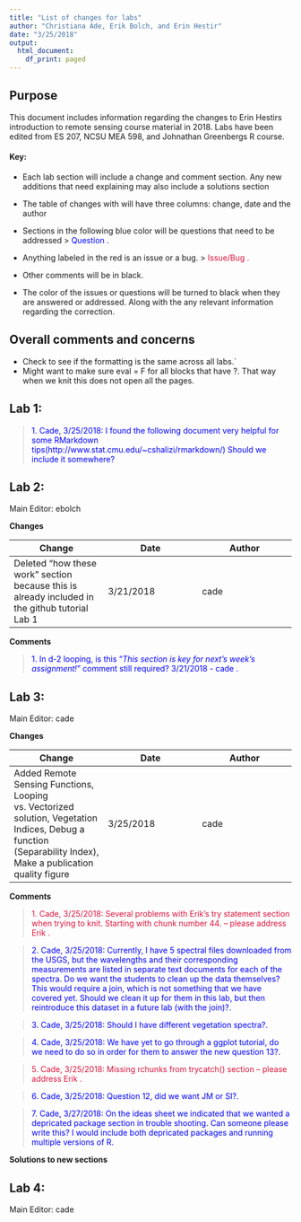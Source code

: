 ```yaml
---
title: "List of changes for labs"
author: "Christiana Ade, Erik Bolch, and Erin Hestir"
date: "3/25/2018"
output:
  html_document:
    df_print: paged
---
```


## Purpose
This document includes information regarding the changes to Erin Hestirs introduction to remote sensing course material in 2018. Labs have been edited from ES 207, NCSU MEA 598, and Johnathan Greenbergs R course. 

#### Key:

* Each lab section will include a change and comment section. Any new additions that need explaining may also include a solutions section 
* The table of changes with will have three columns: change, date and the author 
* Sections in the following blue color will be questions that need to be addressed ><span style="color:BLUE;"> Question .</span>

* Anything labeled in the red is an issue or a bug. ><span style="color:CRIMSON;"> Issue/Bug .</span>
* Other comments will be in black.
* The color of the issues or questions will be turned to black when they are answered or addressed. Along with the any relevant information regarding the correction. 

## Overall comments and concerns

* Check to see if the formatting is the same across all labs.`
* Might want to make sure eval = F for all blocks that have ?. That way when we knit this does not open all the pages.

## Lab 1:

><span style="color:BLUE;"> 1. Cade, 3/25/2018: I found the following document very helpful for some RMarkdown tips(http://www.stat.cmu.edu/~cshalizi/rmarkdown/) Should we include it somewhere? </span>

## Lab 2:
Main Editor: ebolch

**Changes**

Change | Date | Author
------------- | ------------- | -------------
Deleted "how these work" section because this is already included in the github tutorial Lab 1 | 3/21/2018 | cade


**Comments**

><span style="color:BLUE;"> 1. In d-2 looping, is this "*This section is key for next's week's assignment!*" comment still required? 3/21/2018 - cade .</span>


## Lab 3: 
Main Editor: cade

**Changes**

Change | Date | Author
------------- | ------------- | -------------
Added Remote Sensing Functions, Looping vs. Vectorized solution, Vegetation Indices, Debug a function (Separability Index),  Make a publication quality figure | 3/25/2018 | cade



**Comments**

><span style="color:CRIMSON;">1. Cade, 3/25/2018:  Several problems with Erik's try statement section when trying to knit. Starting with chunk number 44. -- please address Erik .</span>

><span style="color:BLUE;">2. Cade, 3/25/2018:  Currently, I have 5 spectral files downloaded from the USGS, but the wavelengths and their corresponding measurements are listed in separate text documents for each of the spectra. Do we want the students to clean up the data themselves? This would require a join, which is not something that we have covered yet. Should we clean it up for them in this lab, but then reintroduce this dataset in a future lab (with the join)?.</span>

><span style="color:BLUE;">3. Cade, 3/25/2018:  Should I have different vegetation spectra?.</span>

><span style="color:BLUE;">4. Cade, 3/25/2018:  We have yet to go through a ggplot tutorial, do we need to do so in order for them to answer the new question 13?.</span>

><span style="color:CRIMSON;">5. Cade, 3/25/2018: Missing rchunks from trycatch() section -- please address Erik .</span>

><span style="color:BLUE;">6. Cade, 3/25/2018:  Question 12, did we want JM or SI?.</span>

><span style="color:BLUE;">7. Cade, 3/27/2018: On the ideas sheet we indicated that we wanted a depricated package section in trouble shooting. Can someone please write this? I would include both depricated packages and running multiple versions of R. </span>

**Solutions to new sections**


## Lab 4: 
Main Editor: cade


